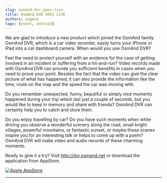 ```yaml
---
slug: osmand-dvr-goes-live
title: OsmAnd DVR GOES LIVE
authors: eugene
tags: [event, android]
---
```



We are glad to introduce a new product which joined the OsmAnd family. OsmAnd DVR, which is a car video recorder, easily turns your iPhone or iPad into a car dashboard camera.
When would you use OsmAnd DVR?

<!--truncate-->

Feel the need to protect yourself with an evidence for the case of getting involved in an incident or suffering from a hit-and-run? Video records made with OsmAnd DVR can provide you sufficient benefits in cases when you need to prove your point. Besides the fact that the video can give the clear picture of what has happened, it can also provide the information like the time, route on the map and the speed the car was moving with.

Do you remember unexpected, funny, beautiful or simply nice moments happened during your trip which last just a couple of seconds, but you would like to keep in memory and share with friends? OsmAnd DVR can certainly help you to catch and store them.

Do you enjoy travelling by car? Do you have such moments when while driving you observe a wonderful scenery along the road, small bright villages, powerful mountains, or fantastic sunset, or maybe these scenes inspire you for an interesting talk or helps to come up with a poem? OsmAnd DVR will make video and audio records of these charming moments.

Ready to give it a try? Visit <a href="http://dvr.osmand.net">http://dvr.osmand.net</a> or download the application from AppStore.

<a href="https://itunes.apple.com/us/app/id963873905">
    <img src={require('@site/static/img/bt_apple.png').default} alt="Apple AppStore"/>
</a>

_________________________________________________

<LinksTelegram/>
